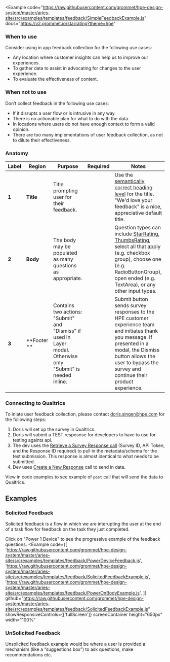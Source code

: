 
<Example
  code="https://raw.githubusercontent.com/grommet/hpe-design-system/master/aries-site/src/examples/templates/feedback/SimpleFeedbackExample.js"
  docs="https://v2.grommet.io/starrating?theme=hpe"
>
  <SimpleFeedbackExample />
</Example>

### When to use
Consider using in app feedback collection for the following use cases:
- Any location where customer insights can help us to improve our experiences.
- To gather data to assist in advocating for changes to the user experience.
- To evaluate the effectiveness of content.

### When not to use
Don’t collect feedback in the following use cases:
- If it disrupts a user flow or is intrusive in any way.
- There is no actionable plan for what to do with the data.
- In locations where users do not have enough context to form a valid opinion. 
- There are too many implementations of user feedback collection, as not to dilute their effectiveness.

### Anatomy
<Example plain>
  <FeedbackAnatomy />
</Example>

| Label  | Region       | Purpose                                                              |                  Required                   | Notes                                                                                                      |
| ------ | ------------ | -------------------------------------------------------------------- | :-----------------------------------------: | ---------------------------------------------------------------------------------------------------------- |
| **1**  | **Title**    | Title prompting user for their feedback.                             | <Checkmark a11yTitle="true" size="small" /> | <span>Use the [semantically correct heading level](/foundation/typography?q=semantically#semantic-usage-of-heading-levels) for the title. "We'd love your feedback" is a nice, appreciative default title.</span>       |
| **2**  | **Body**     | The body may be populated as many questions as appropriate.          | <Checkmark a11yTitle="true" size="small" /> | <span>Question types can include [StarRating](https://v2.grommet.io/starrating), [ThumbsRating](https://v2.grommet.io/thumbsrating), select all that apply (e.g. checkbox group), choose one (e.g. RadioButtonGroup), open ended (e.g. TextArea), or any other input types.</span> |                                                             
| **3**  | **Footer **  | Contains two actions: "Submit" and "Dismiss" if used in Layer modal. Otherwise only "Submit" is needed inline. | <Checkmark a11yTitle="true" size="small" /> |  Submit button sends survey responses to the HPE customer experience team and initiates thank you message. If presented in a modal, the Dismiss button allows the user to bypass the survey and continue their product experience. |

### Connecting to Qualtrics
To iniate user feedback collection, please contact doris.singer@hpe.com for the following steps:

1. Doris will set up the survey in Qualtrics.
2. Doris will submit a TEST resposnse for developers to have to use for testing againts api.
3. The dev uses the [Retrieve a Survey Response call](https://api.qualtrics.com/1179a68b7183c-retrieve-a-survey-response) (Survey ID, API Token, and the Response ID required) to pull in the metadata/schema for the test submission. This response is almost identical to what needs to be submitted.
4. Dev uses [Create a New Response](https://api.qualtrics.com/f1cad92018d2b-create-a-new-response) call to send in data.

View in code examples to see example of `post` call that will send the data to Qualtrics.

## Examples

### Solicited Feedback
Solicited feedback is a flow in which we are interupting the user at the end of a task flow for feedback on the task they just completed. 

Click on "Power 1 Device" to see the progressive example of the feedback questions. 
<Example
  code={[
    'https://raw.githubusercontent.com/grommet/hpe-design-system/master/aries-site/src/examples/templates/feedback/PowerDeviceFeedback.js',
    'https://raw.githubusercontent.com/grommet/hpe-design-system/master/aries-site/src/examples/templates/feedback/SolicitedFeedbackExample.js',
    'https://raw.githubusercontent.com/grommet/hpe-design-system/master/aries-site/src/examples/templates/feedback/PowerOnBodyExample.js',
  ]}
  github="https://raw.githubusercontent.com/grommet/hpe-design-system/master/aries-site/src/examples/templates/feedback/SolicitedFeedbackExample.js"
  showResponsiveControls={['fullScreen']}
  screenContainer
  height="650px"
  width="100%"
>
  <SolicitedFeedbackExample />
</Example>


### UnSolicited Feedback
Unsolicited feedback example would be where a user is provided a mechanism (like a “suggestions box”) to ask questions, make recommendations etc.
